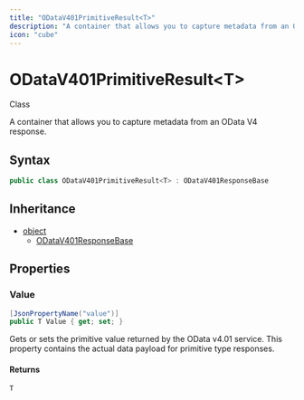 ```yaml
---
title: "ODataV401PrimitiveResult<T>"
description: "A container that allows you to capture metadata from an OData V4 response."
icon: "cube"
---
```


# ODataV401PrimitiveResult&lt;T&gt;

<Badge variant="outline">Class</Badge>

A container that allows you to capture metadata from an OData V4 response.

## Syntax

```csharp
public class ODataV401PrimitiveResult<T> : ODataV401ResponseBase
```

## Inheritance

- [object](https://learn.microsoft.com/dotnet/api/system.object)
  - [ODataV401ResponseBase](/api-reference/cloudnimble/easyaf/http/odata/odatav401responsebase)

## Properties

### Value

```csharp
[JsonPropertyName("value")]
public T Value { get; set; }
```

Gets or sets the primitive value returned by the OData v4.01 service.
This property contains the actual data payload for primitive type responses.

#### Returns

``T``


